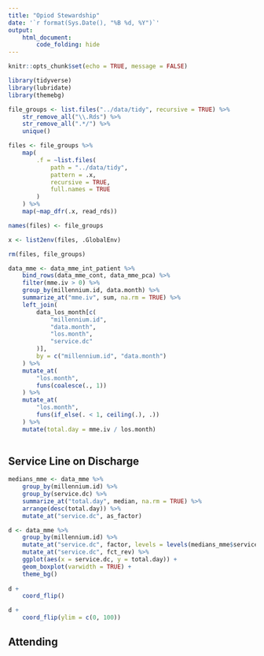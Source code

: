 ```yaml
---
title: "Opiod Stewardship"
date: '`r format(Sys.Date(), "%B %d, %Y")`'
output: 
    html_document:
        code_folding: hide
---
```


```r
knitr::opts_chunk$set(echo = TRUE, message = FALSE)
```

```r
library(tidyverse)
library(lubridate)
library(themebg)

file_groups <- list.files("../data/tidy", recursive = TRUE) %>%
    str_remove_all("\\.Rds") %>%
    str_remove_all(".*/") %>%
    unique()

files <- file_groups %>%
    map(
        .f = ~list.files(
            path = "../data/tidy", 
            pattern = .x, 
            recursive = TRUE, 
            full.names = TRUE
        )
    ) %>%
    map(~map_dfr(.x, read_rds))

names(files) <- file_groups

x <- list2env(files, .GlobalEnv)

rm(files, file_groups)

data_mme <- data_mme_int_patient %>%
    bind_rows(data_mme_cont, data_mme_pca) %>%
    filter(mme.iv > 0) %>%
    group_by(millennium.id, data.month) %>%
    summarize_at("mme.iv", sum, na.rm = TRUE) %>%
    left_join(
        data_los_month[c(
            "millennium.id", 
            "data.month", 
            "los.month",
            "service.dc"
        )], 
        by = c("millennium.id", "data.month")
    ) %>%
    mutate_at(
        "los.month",
        funs(coalesce(., 1))
    ) %>%
    mutate_at(
        "los.month",
        funs(if_else(. < 1, ceiling(.), .))
    ) %>%
    mutate(total.day = mme.iv / los.month)
    

```

## Service Line on Discharge

```r

medians_mme <- data_mme %>%
    group_by(millennium.id) %>%
    group_by(service.dc) %>%
    summarize_at("total.day", median, na.rm = TRUE) %>%
    arrange(desc(total.day)) %>%
    mutate_at("service.dc", as_factor)

d <- data_mme %>%
    group_by(millennium.id) %>%
    mutate_at("service.dc", factor, levels = levels(medians_mme$service.dc)) %>%
    mutate_at("service.dc", fct_rev) %>%
    ggplot(aes(x = service.dc, y = total.day)) +
    geom_boxplot(varwidth = TRUE) +
    theme_bg()
    
d +
    coord_flip()
```

```r
d + 
    coord_flip(ylim = c(0, 100))
```

## Attending

```r

```

